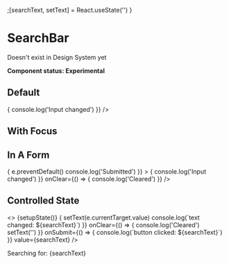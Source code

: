 
  ;[searchText, setText] = React.useState('')
}

<Meta title="UI/SearchBar" component={SearchBar} />

# SearchBar

Doesn't exist in Design System yet

**Component status: Experimental**

## Default

<Preview>
  <Story name="Default">
    <SearchBar
      placeholder="Enter the search text"
      onChange={() => {
        console.log('Input changed')
      }}
    />
  </Story>
</Preview>

## With Focus

<Preview>
  <Story name="With Focus">
    <SearchBar placeholder="This will focus automatically" autoFocus />
  </Story>
</Preview>

## In A Form

<Preview>
  <Story name="In A Form">
    <form
      onSubmit={(e) => {
        e.preventDefault()
        console.log('Submitted')
      }}
    >
      <SearchBar
        placeholder="Enter the search text"
        onChange={() => {
          console.log('Input changed')
        }}
        onClear={() => {
          console.log('Cleared')
        }}
      />
    </form>
  </Story>
</Preview>

## Controlled State

<Preview>
  <Story name="Controlled State">
    <>
      {setupState()}
      <SearchBar
        placeholder="Enter the search text"
        onChange={(e) => {
          setText(e.currentTarget.value)
          console.log(`text changed: ${searchText}`)
        }}
        onClear={() => {
          console.log('Cleared')
          setText('')
        }}
        onSubmit={() => {
          console.log(`button clicked: ${searchText}`)
        }}
        value={searchText}
      />
      <p>
        <span>Searching for:</span>
        {searchText}
      </p>
    </>
  </Story>
</Preview>

